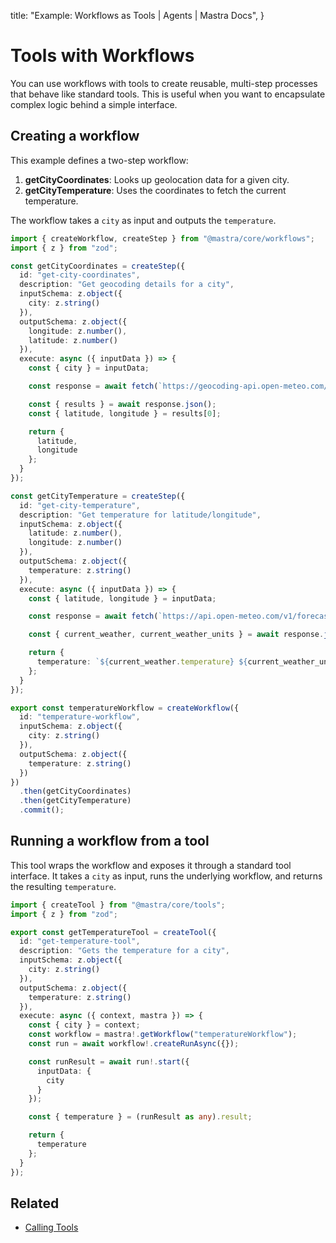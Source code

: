   title: "Example: Workflows as Tools | Agents | Mastra Docs",
}


# Tools with Workflows

You can use workflows with tools to create reusable, multi-step processes that behave like standard tools. This is useful when you want to encapsulate complex logic behind a simple interface.

## Creating a workflow

This example defines a two-step workflow:

1. **getCityCoordinates**: Looks up geolocation data for a given city.
2. **getCityTemperature**: Uses the coordinates to fetch the current temperature.

The workflow takes a `city` as input and outputs the `temperature`.

```typescript filename="src/mastra/workflows/example-temperature-workflow.ts" showLineNumbers copy
import { createWorkflow, createStep } from "@mastra/core/workflows";
import { z } from "zod";

const getCityCoordinates = createStep({
  id: "get-city-coordinates",
  description: "Get geocoding details for a city",
  inputSchema: z.object({
    city: z.string()
  }),
  outputSchema: z.object({
    longitude: z.number(),
    latitude: z.number()
  }),
  execute: async ({ inputData }) => {
    const { city } = inputData;

    const response = await fetch(`https://geocoding-api.open-meteo.com/v1/search?name=${city}&count=1`);

    const { results } = await response.json();
    const { latitude, longitude } = results[0];

    return {
      latitude,
      longitude
    };
  }
});

const getCityTemperature = createStep({
  id: "get-city-temperature",
  description: "Get temperature for latitude/longitude",
  inputSchema: z.object({
    latitude: z.number(),
    longitude: z.number()
  }),
  outputSchema: z.object({
    temperature: z.string()
  }),
  execute: async ({ inputData }) => {
    const { latitude, longitude } = inputData;

    const response = await fetch(`https://api.open-meteo.com/v1/forecast?latitude=${latitude}&longitude=${longitude}&current_weather=true`);

    const { current_weather, current_weather_units } = await response.json();

    return {
      temperature: `${current_weather.temperature} ${current_weather_units.temperature}`
    };
  }
});

export const temperatureWorkflow = createWorkflow({
  id: "temperature-workflow",
  inputSchema: z.object({
    city: z.string()
  }),
  outputSchema: z.object({
    temperature: z.string()
  })
})
  .then(getCityCoordinates)
  .then(getCityTemperature)
  .commit();
```

## Running a workflow from a tool

This tool wraps the workflow and exposes it through a standard tool interface. It takes a `city` as input, runs the underlying workflow, and returns the resulting `temperature`.

```typescript filename="src/mastra/tools/temperature-tool.ts" showLineNumbers copy
import { createTool } from "@mastra/core/tools";
import { z } from "zod";

export const getTemperatureTool = createTool({
  id: "get-temperature-tool",
  description: "Gets the temperature for a city",
  inputSchema: z.object({
    city: z.string()
  }),
  outputSchema: z.object({
    temperature: z.string()
  }),
  execute: async ({ context, mastra }) => {
    const { city } = context;
    const workflow = mastra!.getWorkflow("temperatureWorkflow");
    const run = await workflow!.createRunAsync({});

    const runResult = await run!.start({
      inputData: {
        city
      }
    });

    const { temperature } = (runResult as any).result;

    return {
      temperature
    };
  }
});
```

<GithubLink
  marginTop='mt-16'
  link="https://github.com/mastra-ai/mastra/blob/main/examples/basics/agents/workflow-as-tools"
/>

## Related

- [Calling Tools](./calling-tools.mdx#from-the-command-line)